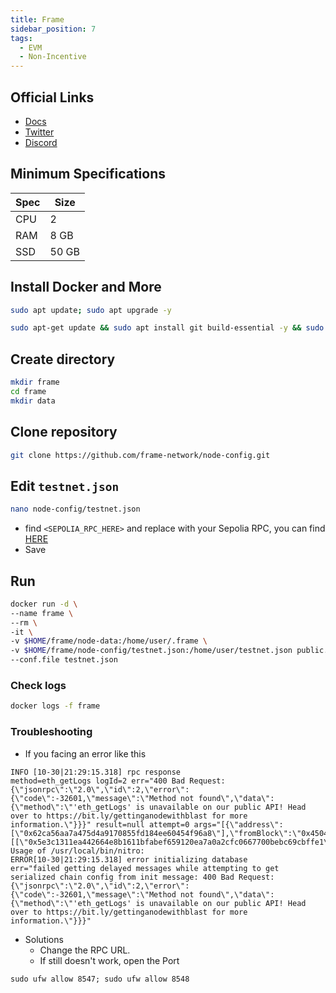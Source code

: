 ```yaml
---
title: Frame
sidebar_position: 7
tags:
  - EVM 
  - Non-Incentive
---
```


## Official Links

- [Docs](https://www.docs.frame.xyz/validator)
- [Twitter](https://x.com/frame_xyz)
- [Discord](https://discord.gg/framexyz)

## Minimum Specifications

| Spec | Size |
|----------|----------|
| CPU | 2 |
| RAM |  8 GB |
| SSD | 50 GB |

## Install Docker and More

```bash 
sudo apt update; sudo apt upgrade -y
```

```bash 
sudo apt-get update && sudo apt install git build-essential -y && sudo apt install apt-transport-https ca-certificates curl software-properties-common -y && curl -fsSL https://download.docker.com/linux/ubuntu/gpg | sudo apt-key add - && sudo add-apt-repository "deb [arch=amd64] https://download.docker.com/linux/ubuntu focal stable" && sudo apt-get install docker-ce docker-ce-cli containerd.io docker-compose-plugin -y
```

## Create directory

```bash
mkdir frame
cd frame
mkdir data
```

## Clone repository

```bash
git clone https://github.com/frame-network/node-config.git
```

## Edit `testnet.json`

```bash 
nano node-config/testnet.json
```

- find `<SEPOLIA_RPC_HERE>` and replace with your Sepolia RPC, you can find [HERE](https://chainlist.org/chain/11155111)
- Save

## Run

```bash
docker run -d \
--name frame \
--rm \
-it \
-v $HOME/frame/node-data:/home/user/.frame \
-v $HOME/frame/node-config/testnet.json:/home/user/testnet.json public.ecr.aws/o8e2k8j7/nitro-node:frame \
--conf.file testnet.json
```

### Check logs

```bash
docker logs -f frame
```

### Troubleshooting

- If you facing an error like this

```
INFO [10-30|21:29:15.318] rpc response                             method=eth_getLogs logId=2 err="400 Bad Request: {\"jsonrpc\":\"2.0\",\"id\":2,\"error\":{\"code\":-32601,\"message\":\"Method not found\",\"data\":{\"method\":\"'eth_getLogs' is unavailable on our public API! Head over to https://bit.ly/gettinganodewithblast for more information.\"}}}" result=null attempt=0 args="[{\"address\":[\"0x62ca56aa7a475d4a9170855fd184ee60454f96a8\"],\"fromBlock\":\"0x4504c7\",\"toBlock\":\"0x4504c7\",\"topics\":[[\"0x5e3c1311ea442664e8b1611bfabef659120ea7a0a2cfc0667700bebc69cbffe1\"]]}]"
Usage of /usr/local/bin/nitro:
ERROR[10-30|21:29:15.318] error initializing database              err="failed getting delayed messages while attempting to get serialized chain config from init message: 400 Bad Request: {\"jsonrpc\":\"2.0\",\"id\":2,\"error\":{\"code\":-32601,\"message\":\"Method not found\",\"data\":{\"method\":\"'eth_getLogs' is unavailable on our public API! Head over to https://bit.ly/gettinganodewithblast for more information.\"}}}"
```

- Solutions
    - Change the RPC URL.
    - If still doesn't work, open the Port

```
sudo ufw allow 8547; sudo ufw allow 8548
```

